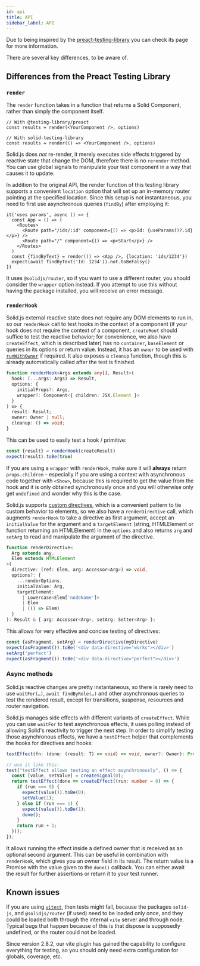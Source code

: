 ```yaml
---
id: api
title: API
sidebar_label: API
---
```


Due to being inspired by the [preact-testing-library][preact-docs] you can check
its page for more information.

[preact-docs]: ../preact-testing-library/intro.mdx

There are several key differences, to be aware of.

## Differences from the Preact Testing Library

### `render`

The `render` function takes in a function that returns a Solid Component, rather
than simply the component itself.

```tsx
// With @testing-library/preact
const results = render(<YourComponent />, options)
```

```tsx
// With solid-testing-library
const results = render(() => <YourComponent />, options)
```

Solid.js does _not_ re-render, it merely executes side effects triggered by
reactive state that change the DOM, therefore there is no `rerender` method. You
can use global signals to manipulate your test component in a way that causes it
to update.

In addition to the original API, the render function of this testing library
supports a convenient `location` option that will set up an in-memory router
pointing at the specified location. Since this setup is not instantaneous, you
need to first use asynchronous queries (`findBy`) after employing it:

```tsx
it('uses params', async () => {
  const App = () => (
    <Routes>
      <Route path="/ids/:id" component={() => <p>Id: {useParams()?.id}</p>} />
      <Route path="/" component={() => <p>Start</p>} />
    </Routes>
  )
  const {findByText} = render(() => <App />, {location: 'ids/1234'})
  expect(await findByText('Id: 1234')).not.toBeFalsy()
})
```

It uses `@solidjs/router`, so if you want to use a different router, you should
consider the `wrapper` option instead. If you attempt to use this without having
the package installed, you will receive an error message.

### `renderHook`

Solid.js external reactive state does not require any DOM elements to run in, so
our `renderHook` call to test hooks in the context of a component (if your hook
does not require the context of a component, `createRoot` should suffice to test
the reactive behavior; for convenience, we also have `createEffect`, which is
described later) has no `container`, `baseElement` or queries in its options or
return value. Instead, it has an `owner` to be used with
[`runWithOwner`](https://www.solidjs.com/docs/latest/api#runwithowner) if
required. It also exposes a `cleanup` function, though this is already
automatically called after the test is finished.

```ts
function renderHook<Args extends any[], Result>(
  hook: (...args: Args) => Result,
  options: {
    initialProps?: Args,
    wrapper?: Component<{ children: JSX.Element }>
  }
) => {
  result: Result;
  owner: Owner | null;
  cleanup: () => void;
}
```

This can be used to easily test a hook / primitive:

```ts
const {result} = renderHook(createResult)
expect(result).toBe(true)
```

If you are using a `wrapper` with `renderHook`, make sure it will **always**
return `props.children` - especially if you are using a context with
asynchronous code together with `<Show>`, because this is required to get the
value from the hook and it is only obtained synchronously once and you will
otherwise only get `undefined` and wonder why this is the case.

Solid.js supports
[custom directives](https://www.solidjs.com/docs/latest/api#use___), which is a
convenient pattern to tie custom behavior to elements, so we also have a
`renderDirective` call, which augments `renderHook` to take a directive as first
argument, accept an `initialValue` for the argument and a `targetElement`
(string, HTMLElement or function returning an HTMLElement) in the `options` and
also returns `arg` and `setArg` to read and manipulate the argument of the
directive.

```ts
function renderDirective<
  Arg extends any,
  Elem extends HTMLElement
>(
  directive: (ref: Elem, arg: Accessor<Arg>) => void,
  options?: {
    ...renderOptions,
    initialValue: Arg,
    targetElement:
      | Lowercase<Elem['nodeName']>
      | Elem
      | (() => Elem)
  }
): Result & { arg: Accessor<Arg>, setArg: Setter<Arg> };
```

This allows for very effective and concise testing of directives:

```ts
const {asFragment, setArg} = renderDirective(myDirective)
expect(asFragment()).toBe('<div data-directive="works"></div>')
setArg('perfect')
expect(asFragment()).toBe('<div data-directive="perfect"></div>')
```

### Async methods

Solid.js reactive changes are pretty instantaneous, so there is rarely need to
use `waitFor(…)`, `await findByRole(…)` and other asynchronous queries to test
the rendered result, except for transitions, suspense, resources and router
navigation.

Solid.js manages side effects with different variants of `createEffect`. While
you can use `waitFor` to test asynchronous effects, it uses polling instead of
allowing Solid's reactivity to trigger the next step. In order to simplify
testing those asynchronous effects, we have a `testEffect` helper that
complements the hooks for directives and hooks:

```ts
testEffect(fn: (done: (result: T) => void) => void, owner?: Owner): Promise<T>

// use it like this:
test("testEffect allows testing an effect asynchronously", () => {
  const [value, setValue] = createSignal(0);
  return testEffect(done => createEffect((run: number = 0) => {
    if (run === 0) {
      expect(value()).toBe(0);
      setValue(1);
    } else if (run === 1) {
      expect(value()).toBe(1);
      done();
    }
    return run + 1;
  }));
});
```

It allows running the effect inside a defined owner that is received as an
optional second argument. This can be useful in combination with `renderHook`,
which gives you an owner field in its result. The return value is a Promise with
the value given to the `done()` callback. You can either await the result for
further assertions or return it to your test runner.

## Known issues

If you are using [`vitest`](https://vitest.dev/), then tests might fail, because
the packages `solid-js`, and `@solidjs/router` (if used) need to be loaded only
once, and they could be loaded both through the internal `vite` server and
through node. Typical bugs that happen because of this is that dispose is
supposedly undefined, or the router could not be loaded.

Since version 2.8.2, our vite plugin has gained the capability to configure
everything for testing, so you should only need extra configuration for globals,
coverage, etc.
